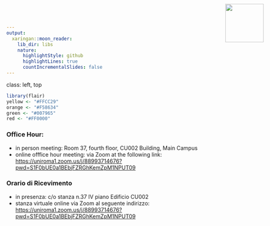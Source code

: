 ```yaml
---
output:
  xaringan::moon_reader:
    lib_dir: libs
    nature:
      highlightStyle: github
      highlightLines: true
      countIncrementalSlides: false
---
```

class: left, top

<div style = "position:fixed; visibility: hidden">
$$\require{color}\definecolor{yellow}{rgb}{1, 0.8, 0.16078431372549}$$
$$\require{color}\definecolor{orange}{rgb}{0.96078431372549, 0.525490196078431, 0.203921568627451}$$
$$\require{color}\definecolor{green}{rgb}{0, 0.474509803921569, 0.396078431372549}$$
$$\require{color}\definecolor{red}{rgb}{1, 0, 0}$$
</div>

<script type="text/x-mathjax-config">
MathJax.Hub.Config({
  TeX: {
    Macros: {
      yellow: ["{\\color{yellow}{#1}}", 1],
      orange: ["{\\color{orange}{#1}}", 1],
      green: ["{\\color{green}{#1}}", 1],
      red: ["{\\color{red}{#1}}", 1]
    },
    loader: {load: ['[tex]/color']},
    tex: {packages: {'[+]': ['color']}}
  }
});
</script>

<style>
.yellow {color: #FFCC29;}
.orange {color: #F58634;}
.green {color: #007965;}
.red {color: #FF0000;}
</style>


```r
library(flair)
yellow <- "#FFCC29"
orange <- "#F58634"
green <- "#007965"
red <- "#FF0000"
```


### Office Hour: 

<!-- .red[**IMPORTANT: This week office hour is postponed to <br> Friday 13 October,  from 17:00 to 18:00**] -->


<!-- .red[**IMPORTANT: This week office hour is anticipated to <br> Wednesday 25 October,  from 18:30 to 19:30**] -->

<!-- #### Thursday, from 17:00 to 18:00 [email notification is welcome!!] -->

- in person meeting: Room 37, fourth floor, CU002 Building, Main Campus
- online offfice hour meeting: via Zoom at the following link: <https://uniroma1.zoom.us/j/88993714676?pwd=S1F0bUE0a1BEbjFZRGhKemZpM1NPUT09>


### Orario di Ricevimento 

<!-- .red[**IMPORTANTE: Questa settimana, in via del tutto eccezionale, <br> il ricevimento è anticipato a Mercoledì 24 Ottobre,  dalle 18:30 alle 19:30**] -->

<!-- #### Giovedì, dalle 17:00 alle 18:00 [è gradita una mail di notifica] -->

- in presenza: c/o stanza n.37 IV piano Edificio CU002
- stanza virtuale online via Zoom al seguente indirizzo: <https://uniroma1.zoom.us/j/88993714676?pwd=S1F0bUE0a1BEbjFZRGhKemZpM1NPUT09>

<img src="https://raw.githubusercontent.com/lucatardella/sma/main/avatar-mio-f1.jpg" width="100px" height="100px" style="position:absolute; right:60px; top:10px;">
